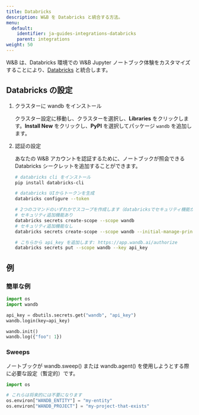 ```yaml
---
title: Databricks
description: W&B を Databricks と統合する方法。
menu:
  default:
    identifier: ja-guides-integrations-databricks
    parent: integrations
weight: 50
---
```


W&B は、Databricks 環境での W&B Jupyter ノートブック体験をカスタマイズすることにより、[Databricks](https://www.databricks.com/) と統合します。

## Databricks の設定

1. クラスターに wandb をインストール

    クラスター設定に移動し、クラスターを選択し、**Libraries** をクリックします。**Install New** をクリックし、**PyPI** を選択してパッケージ `wandb` を追加します。

2. 認証の設定

    あなたの W&B アカウントを認証するために、ノートブックが照会できる Databricks シークレットを追加することができます。

    ```bash
    # databricks cli をインストール
    pip install databricks-cli

    # databricks UIからトークンを生成
    databricks configure --token

    # 2つのコマンドのいずれかでスコープを作成します（databricksでセキュリティ機能が有効かどうかによります）：
    # セキュリティ追加機能あり
    databricks secrets create-scope --scope wandb
    # セキュリティ追加機能なし
    databricks secrets create-scope --scope wandb --initial-manage-principal users

    # こちらから api_key を追加します: https://app.wandb.ai/authorize
    databricks secrets put --scope wandb --key api_key
    ```

## 例

### 簡単な例

```python
import os
import wandb

api_key = dbutils.secrets.get("wandb", "api_key")
wandb.login(key=api_key)

wandb.init()
wandb.log({"foo": 1})
```

### Sweeps

ノートブックが wandb.sweep() または wandb.agent() を使用しようとする際に必要な設定（暫定的）です。

```python
import os

# これらは将来的には不要になります
os.environ["WANDB_ENTITY"] = "my-entity"
os.environ["WANDB_PROJECT"] = "my-project-that-exists"
```